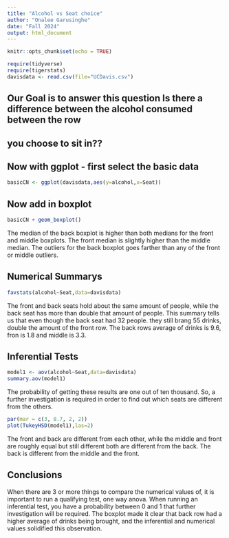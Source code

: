 ```yaml
---
title: "Alcohol vs Seat choice"
author: "Onalee Garusinghe" 
date: "Fall 2024"  
output: html_document
---
```


```r
knitr::opts_chunk$set(echo = TRUE)
```

```r
require(tidyverse)
require(tigerstats)
davisdata <- read.csv(file="UCDavis.csv")
```
## Our Goal is to answer this question Is there a difference between the alcohol consumed between the row
## you choose to sit in??

## Now with ggplot - first select the basic data

```r
basicCN <- ggplot(davisdata,aes(y=alcohol,x=Seat))
```
## Now add in boxplot

```r
basicCN + geom_boxplot()
```
   
   The median of the back boxplot is higher than both medians for the front and middle boxplots. The front median is slightly higher than the middle median. The outliers for the back boxplot goes farther than any of the front or middle outliers.  
 
 
  
## Numerical Summarys 
```r
favstats(alcohol~Seat,data=davisdata)
```
  The front and back seats hold about the same amount of people, while the back seat has more than double that amount of people. This summary tells us that even though the back seat had 32 people. they still brang 55 drinks, double the amount of the front row. The back rows average of drinks is 9.6, fron is 1.8 and middle is 3.3.    
  
## Inferential Tests
```r
model1 <- aov(alcohol~Seat,data=davisdata)
summary.aov(model1)
```
 The probability of getting these results are one out of ten thousand. So, a further investigation is required in order to find out which seats are different from the others.
 
```r
par(mar = c(3, 8.7, 2, 2))
plot(TukeyHSD(model1),las=2)
```
 
  The front and back are different from each other, while the middle and front are roughly equal but still different both are different from the back. The back is different from the middle and the front.

## Conclusions

  When there are 3 or more things to compare the numerical values of, it is important to run a qualifying test, one way anova.  When running an inferential test, you have a probability between 0 and 1 that further investigation will be required. The boxplot made it clear that back row had a higher average of drinks being brought, and the inferential and numerical values solidified this observation.

